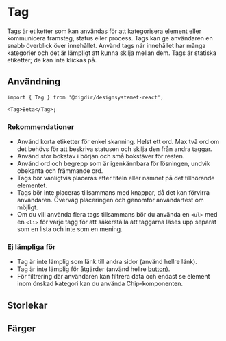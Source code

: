 

<Meta of={TagStories} />

# Tag

Tags är etiketter som kan användas för att kategorisera element eller kommunicera framsteg, status eller process. Tags kan ge användaren en snabb överblick över innehållet. Använd tags när innehållet har många kategorier och det är lämpligt att kunna skilja mellan dem. Tags är statiska etiketter; de kan inte klickas på.

<Primary />
<Controls />

## Användning

```tsx
import { Tag } from '@digdir/designsystemet-react';

<Tag>Beta</Tag>;
```

### Rekommendationer

- Använd korta etiketter för enkel skanning. Helst ett ord. Max två ord om det behövs för att beskriva statusen och skilja den från andra taggar.
- Använd stor bokstav i början och små bokstäver för resten.
- Använd ord och begrepp som är igenkännbara för lösningen, undvik obekanta och främmande ord.
- Tags bör vanligtvis placeras efter titeln eller namnet på det tillhörande elementet.
- Tags bör inte placeras tillsammans med knappar, då det kan förvirra användaren. Överväg placeringen och genomför användartest om möjligt.
- Om du vill använda flera tags tillsammans bör du använda en `<ul>` med en `<li>` för varje tagg för att säkerställa att taggarna läses upp separat som en lista och inte som en mening.

### Ej lämpliga för

- Tag är inte lämplig som länk till andra sidor (använd hellre länk).
- Tag är inte lämplig för åtgärder (använd hellre [button](/docs/altinn-button--docs)).
- För filtrering där användaren kan filtrera data och endast se element inom önskad kategori kan du använda Chip-komponenten.

## Storlekar

<Canvas of={TagStories.Sizes} />

## Färger

<Canvas of={TagStories.Colors} />